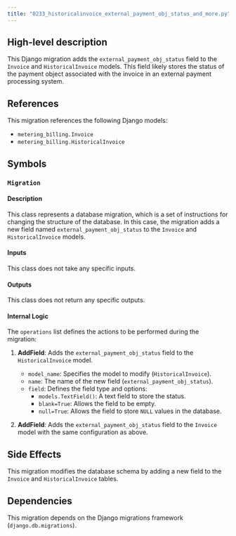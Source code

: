 ```yaml
---
title: "0233_historicalinvoice_external_payment_obj_status_and_more.py"
---
```


## High-level description
This Django migration adds the `external_payment_obj_status` field to the `Invoice` and `HistoricalInvoice` models. This field likely stores the status of the payment object associated with the invoice in an external payment processing system.

## References
This migration references the following Django models:

* `metering_billing.Invoice`
* `metering_billing.HistoricalInvoice`

## Symbols

### `Migration`
#### Description
This class represents a database migration, which is a set of instructions for changing the structure of the database. In this case, the migration adds a new field named `external_payment_obj_status` to the `Invoice` and `HistoricalInvoice` models.

#### Inputs
This class does not take any specific inputs.

#### Outputs
This class does not return any specific outputs.

#### Internal Logic
The `operations` list defines the actions to be performed during the migration:

1. **AddField**: Adds the `external_payment_obj_status` field to the `HistoricalInvoice` model.
    * `model_name`: Specifies the model to modify (`HistoricalInvoice`).
    * `name`: The name of the new field (`external_payment_obj_status`).
    * `field`: Defines the field type and options:
        * `models.TextField()`: A text field to store the status.
        * `blank=True`: Allows the field to be empty.
        * `null=True`: Allows the field to store `NULL` values in the database.

2. **AddField**: Adds the `external_payment_obj_status` field to the `Invoice` model with the same configuration as above.

## Side Effects
This migration modifies the database schema by adding a new field to the `Invoice` and `HistoricalInvoice` tables.

## Dependencies
This migration depends on the Django migrations framework (`django.db.migrations`).
